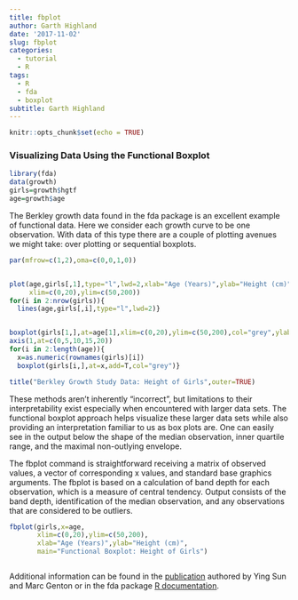 ```yaml
---
title: fbplot
author: Garth Highland
date: '2017-11-02'
slug: fbplot
categories:
  - tutorial
  - R
tags:
  - R
  - fda
  - boxplot
subtitle: Garth Highland
---
```


```r
knitr::opts_chunk$set(echo = TRUE)
```

### Visualizing Data Using the Functional Boxplot


```r
library(fda)
data(growth)
girls=growth$hgtf
age=growth$age

```

The Berkley growth data found in the fda package is an excellent example of functional data.  Here we consider each growth curve to be one observation.  With data of this type there are a couple of plotting avenues we might take: over plotting or sequential boxplots.  

```r

par(mfrow=c(1,2),oma=c(0,0,1,0))


plot(age,girls[,1],type="l",lwd=2,xlab="Age (Years)",ylab="Height (cm)",
     xlim=c(0,20),ylim=c(50,200))
for(i in 2:nrow(girls)){ 
  lines(age,girls[,i],type="l",lwd=2)}


boxplot(girls[1,],at=age[1],xlim=c(0,20),ylim=c(50,200),col="grey",ylab="Height (cm)",xlab="Age (Years)")
axis(1,at=c(0,5,10,15,20))
for(i in 2:length(age)){
  x=as.numeric(rownames(girls)[i])
  boxplot(girls[i,],at=x,add=T,col="grey")}

title("Berkley Growth Study Data: Height of Girls",outer=TRUE)

```


These methods aren't inherently "incorrect", but limitations to their interpretability exist especially when encountered with larger data sets.   The functional boxplot approach helps visualize these larger data sets while also providing an interpretation familiar to us as box plots are.  One can easily see in the output below the shape of the median observation, inner quartile range, and the maximal non-outlying envelope.  



The fbplot command is straightforward receiving a matrix of observed values, a vector of corresponding x values, and standard base graphics arguments.  The fbplot is based on a calculation of band depth for each observation, which is a measure of central tendency.  Output consists of the band depth, identification of the median observation, and any observations that are considered to be outliers.  



```r



fbplot(girls,x=age,
       xlim=c(0,20),ylim=c(50,200),
       xlab="Age (Years)",ylab="Height (cm)",
       main="Functional Boxplot: Height of Girls")



```


Additional information can be found in the [publication](https://stsda.kaust.edu.sa/Documents/2011.SG.JCGS.pdf) authored by Ying Sun and Marc Genton or in the fda package [R documentation](https://cran.r-project.org/web/packages/fda/fda.pdf).